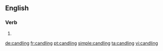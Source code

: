 ==English==

===Verb===
{{head|en|present participle}}

# {{present participle of|candle|lang=en}}

[[de:candling]]
[[fr:candling]]
[[pt:candling]]
[[simple:candling]]
[[ta:candling]]
[[vi:candling]]